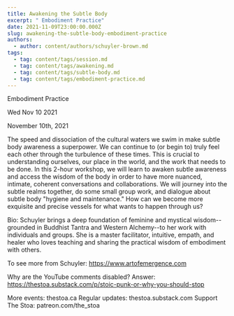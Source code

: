 ```yaml
---
title: Awakening the Subtle Body
excerpt: " Embodiment Practice"
date: 2021-11-09T23:00:00.000Z
slug: awakening-the-subtle-body-embodiment-practice
authors:
  - author: content/authors/schuyler-brown.md
tags:
  - tag: content/tags/session.md
  - tag: content/tags/awakening.md
  - tag: content/tags/subtle-body.md
  - tag: content/tags/embodiment-practice.md
---
```




 Embodiment Practice

Wed Nov 10 2021

November 10th, 2021

The speed and dissociation of the cultural waters we swim in make subtle body awareness a superpower. We can continue to (or begin to) truly feel each other through the turbulence of these times. This is crucial to understanding ourselves, our place in the world, and the work that needs to be done. In this 2-hour workshop, we will learn to awaken subtle awareness and access the wisdom of the body in order to have more nuanced, intimate, coherent conversations and collaborations. We will journey into the subtle realms together, do some small group work, and dialogue about subtle body "hygiene and maintenance." How can we become more exquisite and precise vessels for what wants to happen through us?

Bio: Schuyler brings a deep foundation of feminine and mystical wisdom--grounded in Buddhist Tantra and Western Alchemy--to her work with individuals and groups. She is a master facilitator, intuitive, empath, and healer who loves teaching and sharing the practical wisdom of embodiment with others. 

To see more from Schuyler: https://www.artofemergence.com

Why are the YouTube comments disabled? Answer: https://thestoa.substack.com/p/stoic-punk-or-why-you-should-stop

More events: thestoa.ca
Regular updates: thestoa.substack.com
Support The Stoa: patreon.com/the_stoa


